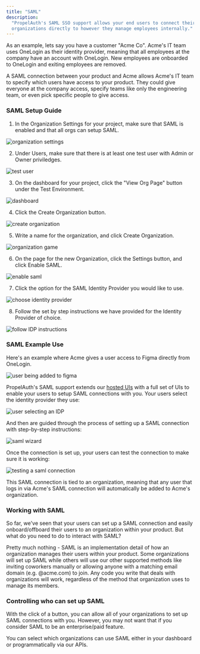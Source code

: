 ```yaml
---
title: "SAML"
description:
  "PropelAuth's SAML SSO support allows your end users to connect their
  organizations directly to however they manage employees internally."
---
```


As an example, lets say you have a customer "Acme Co". Acme's IT team uses
OneLogin as their identity provider, meaning that all employees at the company
have an account with OneLogin. New employees are onboarded to OneLogin and
exiting employees are removed.

A SAML connection between your product and Acme allows Acme's IT team to specify
which users have access to your product. They could give everyone at the company
access, specify teams like only the engineering team, or even pick specific
people to give access.

### SAML Setup Guide



1. In the Organization Settings for your project, make sure that SAML is enabled and that all orgs can setup SAML.

![organization settings](/images/saml-setup-1.png)

2. Under Users, make sure that there is at least one test user with Admin or Owner priviledges.

![test user](/images/saml-setup-2.png)

3. On the dashboard for your project, click the "View Org Page" button under the Test Environment.

![dashboard](/images/saml-setup-3.png)

4. Click the Create Organization button.

![create organization](/images/saml-setup-4.png)

5. Write a name for the organization, and click Create Organization.

![organization game](/images/saml-setup-5.png)

6. On the page for the new Organization, click the Settings button, and click Enable SAML.

![enable saml](/images/saml-setup-6.png)

7. Click the option for the SAML Identity Provider you would like to use.

![choose identity provider](/images/saml-setup-7.png)

8. Follow the set by step instructions we have provided for the Identity Provider of choice.

![follow IDP instructions](/images/saml-setup-8.png)


### SAML Example Use

Here's an example where Acme gives a user access to Figma directly from
OneLogin.

![user being added to figma](/images/saml-1.png)

PropelAuth's SAML support extends our [hosted UIs](https://demo.propelauth.com/)
with a full set of UIs to enable your users to setup SAML connections with you.
Your users select the identity provider they use:

![user selecting an IDP](/images/saml-2.png)

And then are guided through the process of setting up a SAML connection with
step-by-step instructions:

![saml wizard](/images/saml-3.png)

Once the connection is set up, your users can test the connection to make sure
it is working:

![testing a saml connection](/images/saml-4.png)

This SAML connection is tied to an organization, meaning that any user that logs
in via Acme's SAML connection will automatically be added to Acme's
organization.

### Working with SAML

So far, we've seen that your users can set up a SAML connection and easily
onboard/offboard their users to an organization within your product. But what do
you need to do to interact with SAML?

Pretty much nothing - SAML is an implementation detail of how an organization
manages their users within your product. Some organizations will set up SAML
while others will use our other supported methods like inviting coworkers
manually or allowing anyone with a matching email domain (e.g. @acme.com) to
join. Any code you write that deals with organizations will work, regardless of
the method that organization uses to manage its members.

### Controlling who can set up SAML

With the click of a button, you can allow all of your organizations to set up
SAML connections with you. However, you may not want that if you consider SAML
to be an enterprise/paid feature.

You can select which organizations can use SAML either in your dashboard or
programmatically via our APIs.
